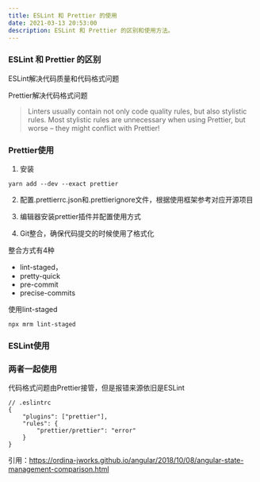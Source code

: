 ```yaml
---
title: ESLint 和 Prettier 的使用
date: 2021-03-13 20:53:00
description: ESLint 和 Prettier 的区别和使用方法。
---
```



### ESLint 和 Prettier 的区别

ESLint解决代码质量和代码格式问题

Prettier解决代码格式问题

> Linters usually contain not only code quality rules, but also stylistic rules. Most stylistic rules are unnecessary when using Prettier, but worse – they might conflict with Prettier!

### Prettier使用
1. 安装

```
yarn add --dev --exact prettier

```


2. 配置.prettierrc.json和.prettierignore文件，根据使用框架参考对应开源项目


3. 编辑器安装prettier插件并配置使用方式

3. Git整合，确保代码提交的时候使用了格式化

整合方式有4种
- lint-staged，
- pretty-quick
- pre-commit
- precise-commits

使用lint-staged

```
npx mrm lint-staged
```




### ESLint使用

### 两者一起使用

代码格式问题由Prettier接管，但是报错来源依旧是ESLint
```
// .eslintrc    
{      
    "plugins": ["prettier"],      
    "rules": {        
        "prettier/prettier": "error"      
    }    
}
```


引用：https://ordina-jworks.github.io/angular/2018/10/08/angular-state-management-comparison.html